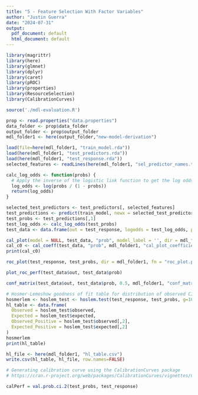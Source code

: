 ```yaml
---
title: "5 - Feature Selection With Factor Variables"
author: "Justin Guerra"
date: "2024-07-31"
output:
  pdf_document: default
  html_document: default
---
```


```r
library(magrittr)
library(here) 
library(glmnet)
library(dplyr)
library(caret)
library(pROC)
library(properties)
library(ResourceSelection)
library(CalibrationCurves)
```

```r
source('./mdl-evaluation.R')
```

```r
prop <- read.properties("data.properties")
data_folder <- prop$data_folder
output_folder <- prop$output_folder
mdl_folder1 <- here(output_folder,"new-model-derivation")
```

```r
load(file=here(mdl_folder1, "train_model.rda"))
load(here(mdl_folder1, "test_predictors.rda"))
load(here(mdl_folder1, "test_response.rda"))
selected_features <- readLines(here(mdl_folder1, "sel_predictor_names.txt"))
```

```r
calc_log_odds <- function(probs) {
  # Apply the inverse of the logistic link function to get the log odds
  log_odds <- log(probs / (1 - probs))
  return(log_odds)
}

selected_test_predictors <- test_predictors[, selected_features]
test_predictions <- predict(train_model, newx = selected_test_predictors, type = "response")
test_probs <- test_predictions[,1]
test_log_odds <- calc_log_odds(test_probs)
test_data <- data.frame(out = test_response, logodds = test_log_odds, prob = test_probs)
```


```r
cal_plot(model = NULL, test_data, "prob", model_label = '', dir = mdl_folder1, fn = "cal_plot.pdf")
cal_c0 <- cal_coeff(test_data, "prob", mdl_folder1, "cal_plot_coefficients.txt")
print(cal_c0)

roc_plot(test_response, test_probs, dir = mdl_folder1, fn = "roc_plot.pdf")
```


```r
plot_roc_perf(test_data$out, test_data$prob)
```

```r
conf_matrix(test_data$out, test_data$prob, 0.5, mdl_folder1, "conf_matrix.txt")
```

```r
# Hosmer-Lemeshow goodness of fit table for distribution of observed CIAF prevalence vs predicted prevalence
hosmerlem <- hoslem_test <- hoslem.test(test_response, test_probs, g=10)
hl_table <- data.frame(
  Observed = hoslem_test$observed,
  Expected = hoslem_test$expected,
  Observed_Positive = hoslem_test$observed[,2],
  Expected_Positive = hoslem_test$expected[,2]
)
hosmerlem
print(hl_table)
```
```r
hl_file <- here(mdl_folder1, "hl_table.csv")
write.csv(hl_table, hl_file, row.names=FALSE)
```


```r
# Generating calibration curve using the CalibrationCurves package
# https://cran.r-project.org/web/packages/CalibrationCurves/vignettes/CalibrationCurves.html

calPerf = val.prob.ci.2(test_probs, test_response)
```